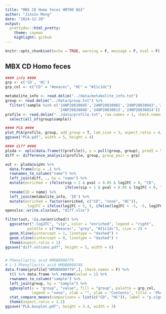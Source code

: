 ```yaml
---
title: "MBX CD Homo feces HM700 BGI"
author: "Jinxin Meng"
date: "2024-12-20"
output:
  prettydoc::html_pretty:
    theme: cayman
    highlight: github
---
```


```r
knitr::opts_chunk$set(echo = TRUE, warning = F, message = F, eval = F)
```

## MBX CD Homo feces

```R
#### info ####
grp <- c('CD', 'HC')
grp_col <- c("CD" = "#eeacec", "HC" = "#21c1dc")

metabolite_info <- read.delim("../data/metabolite_info.txt")
group <- read.delim("../data/group.txt") %>% 
  filter(!sample %in% c('24NP20830045','24NP20830002','24NP20830043','24NP20830038',
                        '24NP20830046','24NP20830013','24NP20830014'))
profile <- read.delim("../data/profile.txt", row.names = 1, check.names = F) %>% 
  select(all_of(group$sample))

#### PCA ####
plot_PCA(profile, group, add_group = T, lab_size = 3, aspect_ratio = 4/5)
ggsave("PCA.pdf", width = 5, height = 4)

#### diff ####
plsda <- opls(data.frame(t(profile)), y = pull(group, group), predI = 5)
diff <- difference_analysis(profile, group, group_pair = grp)

out <- plsda@vipVn %>%
  data.frame(vip = .) %>% 
  rownames_to_column("name") %>% 
  left_join(diff, ., by = "name") %>% 
  mutate(enriched = ifelse(vip > 1 & pval < 0.05 & log2FC > 0, "CD", 
                           ifelse(vip > 1 & pval < 0.05 & log2FC < 0, "HC", "none"))) %>% 
  rename(ID = name) %>% 
  left_join(metabolite_info, 'ID') %>% 
  mutate(enriched = factor(enriched, c("CD", "none", "HC")),
         .log2FC = ifelse(log2FC > 5, 5, ifelse(log2FC < -5, -5, log2FC)))
openxlsx::write.xlsx(out, "diff.xlsx")

filter(out, !is.na(enriched)) %>% 
  ggscatter(".log2FC", "vip", color = "enriched", legend = "right",
          palette = c("#eeacec", "grey", "#21c1dc"), size = 2) +
  geom_hline(yintercept = 1, linetype = "dashed") +
  geom_vline(xintercept = 0, linetype = "dashed") +
  theme(aspect.ratio = 1)
ggsave("diff.volcano.pdf", height = 5, width = 6)


# Phenyllactic acid HMDB0000779
# L-3-Phenyllactic acid HMDB0000748
data.frame(profile["HMDB0000779",], check.names = F) %>% 
  t() %>% data.frame %>% rename(value = 1) %>%
  rownames_to_column("sample") %>% 
  left_join(group, by = "sample") %>% 
  ggboxplot(x = "group", "value", fill = "group", palette = grp_col, 
            legend = "none", xlab = "", ylab = "Contents", title = 'Phenyllactic acid') +
  stat_compare_means(comparisons = list(c("CD", "HC")), label = "p.signif") +
  theme(aspect.ratio = 1.2) 
ggsave("PLA.boxplot.pdf", height = 3.4, width = 3)
```
